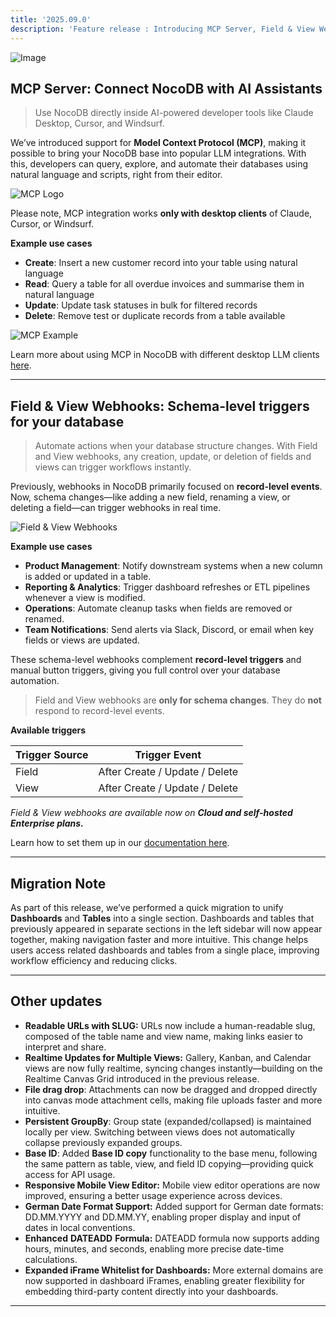 ```yaml
---
title: '2025.09.0'
description: 'Feature release : Introducing MCP Server, Field & View Webhook Triggers'
---
```


![Image](/img/changelog/20250900/release.png)

## MCP Server: Connect NocoDB with AI Assistants

> Use NocoDB directly inside AI-powered developer tools like Claude Desktop, Cursor, and Windsurf.

We’ve introduced support for **Model Context Protocol (MCP)**, making it possible to bring your NocoDB base into popular LLM integrations. With this, developers can query, explore, and automate their databases using natural language and scripts, right from their editor.

![MCP Logo](/img/changelog/20250900/nocodb-mcp.png)

Please note, MCP integration works **only with desktop clients** of Claude, Cursor, or Windsurf.

**Example use cases**

* **Create**: Insert a new customer record into your table using natural language
* **Read**: Query a table for all overdue invoices and summarise them in natural language
* **Update**: Update task statuses in bulk for filtered records
* **Delete**: Remove test or duplicate records from a table available

![MCP Example](/img/changelog/20250900/claude-mcp.png)

Learn more about using MCP in NocoDB with different desktop LLM clients [here](https://nocodb.com/docs/product-docs/mcp).

---

## Field & View Webhooks: Schema-level triggers for your database

> Automate actions when your database structure changes. With Field and View webhooks, any creation, update, or deletion of fields and views can trigger workflows instantly.

Previously, webhooks in NocoDB primarily focused on **record-level events**. Now, schema changes—like adding a new field, renaming a view, or deleting a field—can trigger webhooks in real time.

![Field & View Webhooks](/img/changelog/20250900/view-webhook.png)

**Example use cases**

* **Product Management**: Notify downstream systems when a new column is added or updated in a table.
* **Reporting & Analytics**: Trigger dashboard refreshes or ETL pipelines whenever a view is modified.
* **Operations**: Automate cleanup tasks when fields are removed or renamed.
* **Team Notifications**: Send alerts via Slack, Discord, or email when key fields or views are updated.

These schema-level webhooks complement **record-level triggers** and manual button triggers, giving you full control over your database automation.

> Field and View webhooks are **only for schema changes**. They do **not** respond to record-level events.

**Available triggers**

| **Trigger Source** | **Trigger Event**              |
|--------------------|--------------------------------|
| Field              | After Create / Update / Delete |
| View               | After Create / Update / Delete |


*Field & View webhooks are available now on **Cloud and self-hosted Enterprise plans.***

Learn how to set them up in our [documentation here](https://docs.nocodb.com/product-docs/webhooks/create-webhook).

---

## **Migration Note**

As part of this release, we’ve performed a quick migration to unify **Dashboards** and **Tables** into a single section. Dashboards and tables that previously appeared in separate sections in the left sidebar will now appear together, making navigation faster and more intuitive. This change helps users access related dashboards and tables from a single place, improving workflow efficiency and reducing clicks.

---

## Other updates

* **Readable URLs with SLUG:** URLs now include a human-readable slug, composed of the table name and view name, making links easier to interpret and share.
* **Realtime Updates for Multiple Views:** Gallery, Kanban, and Calendar views are now fully realtime, syncing changes instantly—building on the Realtime Canvas Grid introduced in the previous release.
* **File drag drop**: Attachments can now be dragged and dropped directly into canvas mode attachment cells, making file uploads faster and more intuitive.
* **Persistent GroupBy**: Group state (expanded/collapsed) is maintained locally per view. Switching between views does not automatically collapse previously expanded groups.
* **Base ID**: Added **Base ID copy** functionality to the base menu, following the same pattern as table, view, and field ID copying—providing quick access for API usage.
* **Responsive Mobile View Editor:** Mobile view editor operations are now improved, ensuring a better usage experience across devices.
* **German Date Format Support:** Added support for German date formats: DD.MM.YYYY and DD.MM.YY, enabling proper display and input of dates in local conventions.
* **Enhanced** **DATEADD** **Formula:** DATEADD formula now supports adding hours, minutes, and seconds, enabling more precise date-time calculations.
* **Expanded iFrame Whitelist for Dashboards:** More external domains are now supported in dashboard iFrames, enabling greater flexibility for embedding third-party content directly into your dashboards.

---


